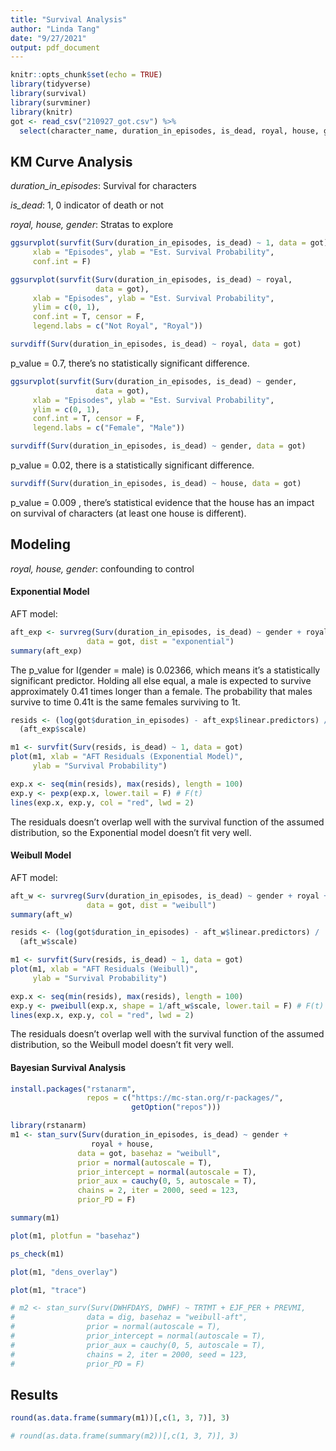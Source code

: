 ```yaml
---
title: "Survival Analysis"
author: "Linda Tang"
date: "9/27/2021"
output: pdf_document
---
```


```r
knitr::opts_chunk$set(echo = TRUE)
library(tidyverse)
library(survival)
library(survminer)
library(knitr)
got <- read_csv("210927_got.csv") %>%
  select(character_name, duration_in_episodes, is_dead, royal, house, gender)
```

## KM Curve Analysis

*duration_in_episodes*: Survival for characters

*is_dead*: 1, 0 indicator of death or not

*royal, house, gender*: Stratas to explore

```r
ggsurvplot(survfit(Surv(duration_in_episodes, is_dead) ~ 1, data = got), 
     xlab = "Episodes", ylab = "Est. Survival Probability",
     conf.int = F)
```

```r
ggsurvplot(survfit(Surv(duration_in_episodes, is_dead) ~ royal, 
                   data = got), 
     xlab = "Episodes", ylab = "Est. Survival Probability",
     ylim = c(0, 1),
     conf.int = T, censor = F, 
     legend.labs = c("Not Royal", "Royal"))
```

```r
survdiff(Surv(duration_in_episodes, is_dead) ~ royal, data = got)
```
p_value = 0.7, there's no statistically significant difference. 

```r
ggsurvplot(survfit(Surv(duration_in_episodes, is_dead) ~ gender, 
                   data = got), 
     xlab = "Episodes", ylab = "Est. Survival Probability",
     ylim = c(0, 1),
     conf.int = T, censor = F, 
     legend.labs = c("Female", "Male"))
```
```r
survdiff(Surv(duration_in_episodes, is_dead) ~ gender, data = got)
```
p_value = 0.02, there is a statistically significant difference. 

```r
survdiff(Surv(duration_in_episodes, is_dead) ~ house, data = got)
```

p_value = 0.009 , there's statistical evidence that the house has an impact on survival of characters (at least one house is different). 

## Modeling

*royal, house, gender*: confounding to control 

#### Exponential Model 

AFT model:

```r
aft_exp <- survreg(Surv(duration_in_episodes, is_dead) ~ gender + royal + house, 
                 data = got, dist = "exponential")
summary(aft_exp)
```

The p_value for I(gender = male) is 0.02366, which means it's a statistically significant predictor. Holding all else equal, a male is expected to survive approximately 0.41 times longer than a female. The probability that males survive to time 0.41t is the same females surviving to 1t. 

```r
resids <- (log(got$duration_in_episodes) - aft_exp$linear.predictors) / 
  (aft_exp$scale)

m1 <- survfit(Surv(resids, is_dead) ~ 1, data = got)
plot(m1, xlab = "AFT Residuals (Exponential Model)", 
     ylab = "Survival Probability")

exp.x <- seq(min(resids), max(resids), length = 100)
exp.y <- pexp(exp.x, lower.tail = F) # F(t)
lines(exp.x, exp.y, col = "red", lwd = 2)
```

The residuals doesn't overlap well with the survival function of the assumed distribution, so the Exponential model doesn't fit very well. 

#### Weibull Model

AFT model:

```r
aft_w <- survreg(Surv(duration_in_episodes, is_dead) ~ gender + royal + house, 
                 data = got, dist = "weibull")
summary(aft_w)
```

```r
resids <- (log(got$duration_in_episodes) - aft_w$linear.predictors) / 
  (aft_w$scale)

m1 <- survfit(Surv(resids, is_dead) ~ 1, data = got)
plot(m1, xlab = "AFT Residuals (Weibull)", 
     ylab = "Survival Probability")

exp.x <- seq(min(resids), max(resids), length = 100)
exp.y <- pweibull(exp.x, shape = 1/aft_w$scale, lower.tail = F) # F(t)
lines(exp.x, exp.y, col = "red", lwd = 2)
```

The residuals doesn't overlap well with the survival function of the assumed distribution, so the Weibull model doesn't fit very well. 

#### Bayesian Survival Analysis 


```r
install.packages("rstanarm", 
                 repos = c("https://mc-stan.org/r-packages/", 
                           getOption("repos")))
```


```r
library(rstanarm)
m1 <- stan_surv(Surv(duration_in_episodes, is_dead) ~ gender + 
                  royal + house, 
               data = got, basehaz = "weibull",
               prior = normal(autoscale = T),
               prior_intercept = normal(autoscale = T),
               prior_aux = cauchy(0, 5, autoscale = T),
               chains = 2, iter = 2000, seed = 123,
               prior_PD = F)
```

```r
summary(m1)
```
```r
plot(m1, plotfun = "basehaz")
```
```r
ps_check(m1)
```

```r
plot(m1, "dens_overlay")
```

```r
plot(m1, "trace")
```

```r
# m2 <- stan_surv(Surv(DWHFDAYS, DWHF) ~ TRTMT + EJF_PER + PREVMI, 
#                data = dig, basehaz = "weibull-aft",
#                prior = normal(autoscale = T),
#                prior_intercept = normal(autoscale = T),
#                prior_aux = cauchy(0, 5, autoscale = T),
#                chains = 2, iter = 2000, seed = 123,
#                prior_PD = F)
```

## Results

```r
round(as.data.frame(summary(m1))[,c(1, 3, 7)], 3)
```

```r
# round(as.data.frame(summary(m2))[,c(1, 3, 7)], 3)
```





